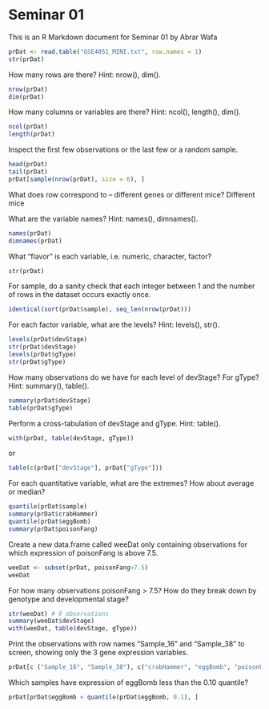 Seminar 01
========================================================

This is an R Markdown document for Seminar 01 by Abrar Wafa

```r
prDat <- read.table("GSE4051_MINI.txt", row.names = 1)
str(prDat)
```

How many rows are there? Hint: nrow(), dim().
```r
nrow(prDat)
dim(prDat)
```

How many columns or variables are there? Hint: ncol(), length(), dim().
```r
ncol(prDat)
length(prDat)
```

Inspect the first few observations or the last few or a random sample. 
```r
head(prDat)
tail(prDat)
prDat[sample(nrow(prDat), size = 6), ]
```

What does row correspond to -- different genes or different mice?
Different mice

What are the variable names? Hint: names(), dimnames().
```r
names(prDat)
dimnames(prDat)
```

What "flavor" is each variable, i.e. numeric, character, factor? 
```r
str(prDat)
```

For sample, do a sanity check that each integer between 1 and the number of rows in the dataset occurs exactly once.
```r
identical(sort(prDat$sample), seq_len(nrow(prDat))) 
```

For each factor variable, what are the levels? Hint: levels(), str().
```r
levels(prDat$devStage)
str(prDat$devStage)
levels(prDat$gType)
str(prDat$gType)
```


How many observations do we have for each level of devStage? For gType? Hint: summary(), table().
```r
summary(prDat$devStage)
table(prDat$gType)
```

Perform a cross-tabulation of devStage and gType. Hint: table().
```r
with(prDat, table(devStage, gType))
```
or
```r
table(c(prDat["devStage"], prDat["gType"]))
```

For each quantitative variable, what are the extremes? How about average or median?
```r
quantile(prDat$sample)
summary(prDat$crabHammer)
quantile(prDat$eggBomb)
summary(prDat$poisonFang)
```

Create a new data.frame called weeDat only containing observations for 
which expression of poisonFang is above 7.5.
```r
weeDat <- subset(prDat, poisonFang>7.5)
weeDat
```

For how many observations poisonFang > 7.5? 
How do they break down by genotype and developmental stage?
```r
str(weeDat) # 9 observations
summary(weeDat$devStage)
with(weeDat, table(devStage, gType))
```


Print the observations with row names "Sample_16" and "Sample_38" to screen, showing only the 3 gene expression variables.
```r
prDat[c ("Sample_16", "Sample_38"), c("crabHammer", "eggBomb", "poisonFang") ]
```

Which samples have expression of eggBomb less than the 0.10 quantile?
```r
prDat[prDat$eggBomb < quantile(prDat$eggBomb, 0.1), ]
```
